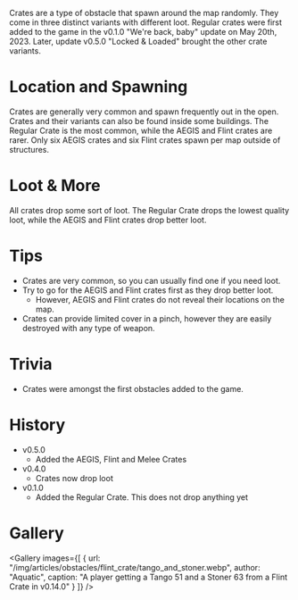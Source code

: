 Crates are a type of obstacle that spawn around the map randomly. They come in three distinct variants with different loot. Regular crates were
first added to the game in the v0.1.0 "We're back, baby" update on May 20th, 2023. Later, update v0.5.0 "Locked & Loaded" brought the
other crate variants.

# Location and Spawning

Crates are generally very common and spawn frequently out in the open. Crates and their variants can also be found inside some buildings.
The Regular Crate is the most common, while the AEGIS and Flint crates are rarer. Only six AEGIS crates and six Flint crates spawn per map outside of structures.

# Loot & More

All crates drop some sort of loot. The Regular Crate drops the lowest quality loot, while the AEGIS and Flint crates drop better loot.

# Tips

- Crates are very common, so you can usually find one if you need loot.
- Try to go for the AEGIS and Flint crates first as they drop better loot.
  - However, AEGIS and Flint crates do not reveal their locations on the map.
- Crates can provide limited cover in a pinch, however they are easily destroyed with any type of weapon.

# Trivia

- Crates were amongst the first obstacles added to the game.

# History
- v0.5.0
  - Added the AEGIS, Flint and Melee Crates
- v0.4.0
  - Crates now drop loot
- v0.1.0 
  - Added the Regular Crate. This does not drop anything yet

# Gallery

<Gallery images={[
  {
    url: "/img/articles/obstacles/flint_crate/tango_and_stoner.webp",
    author: "Aquatic",
    caption: "A player getting a Tango 51 and a Stoner 63 from a Flint Crate in v0.14.0"
  }
]} />